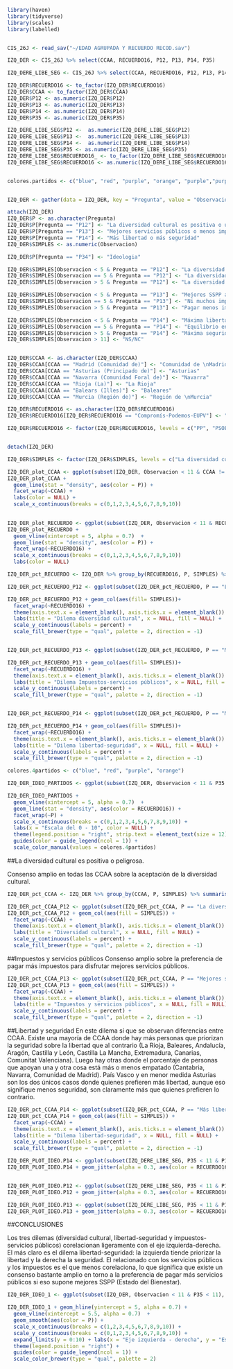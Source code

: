 

```r
library(haven)
library(tidyverse)
library(scales)
library(labelled)


CIS_26J <- read_sav("~/EDAD AGRUPADA Y RECUERDO RECOD.sav")

```


```r
IZQ_DER <- CIS_26J %>% select(CCAA, RECUERDO16, P12, P13, P14, P35)

IZQ_DERE_LIBE_SEG <- CIS_26J %>% select(CCAA, RECUERDO16, P12, P13, P14, P35)

IZQ_DER$RECUERDO16 <- to_factor(IZQ_DER$RECUERDO16)
IZQ_DER$CCAA <- to_factor(IZQ_DER$CCAA)
IZQ_DER$P12 <- as.numeric(IZQ_DER$P12)
IZQ_DER$P13 <- as.numeric(IZQ_DER$P13)
IZQ_DER$P14 <- as.numeric(IZQ_DER$P14)
IZQ_DER$P35 <- as.numeric(IZQ_DER$P35)

IZQ_DERE_LIBE_SEG$P12 <-  as.numeric(IZQ_DERE_LIBE_SEG$P12)
IZQ_DERE_LIBE_SEG$P13 <-  as.numeric(IZQ_DERE_LIBE_SEG$P13)
IZQ_DERE_LIBE_SEG$P14 <-  as.numeric(IZQ_DERE_LIBE_SEG$P14)
IZQ_DERE_LIBE_SEG$P35 <- as.numeric(IZQ_DERE_LIBE_SEG$P35)
IZQ_DERE_LIBE_SEG$RECUERDO16_ <- to_factor(IZQ_DERE_LIBE_SEG$RECUERDO16)
IZQ_DERE_LIBE_SEG$RECUERDO16 <- as.numeric(IZQ_DERE_LIBE_SEG$RECUERDO16)


colores.partidos <- c("blue", "red", "purple", "orange", "purple","purple" , "green", "green", "purple", "green")



```


```r
IZQ_DER <- gather(data = IZQ_DER, key = "Pregunta", value = "Observacion", P12:P14, factor_key = TRUE)
```


```r
attach(IZQ_DER)
IZQ_DER$P <- as.character(Pregunta)
IZQ_DER$P[Pregunta == "P12"] <- "La diversidad cultural es positiva o un peligro"
IZQ_DER$P[Pregunta == "P13"] <- "Mejores servicios públicos o menos impuestos"
IZQ_DER$P[Pregunta == "P14"] <- "Más libertad o más seguridad"
IZQ_DER$SIMPLES <- as.numeric(Observacion)

IZQ_DER$P[Pregunta == "P34"] <- "Ideologia"

IZQ_DER$SIMPLES[Observacion < 5 & Pregunta == "P12"] <- "La diversidad cultural es más bien positiva"
IZQ_DER$SIMPLES[Observacion == 5 & Pregunta == "P12"] <- "La diversidad cultural es a la vez positiva y peligrosa"
IZQ_DER$SIMPLES[Observacion > 5 & Pregunta == "P12"] <- "La diversidad cultural es más bien peligrosa"

IZQ_DER$SIMPLES[Observacion < 5 & Pregunta == "P13"] <- "Mejores SSPP aunque haya que pagar más impuestos"
IZQ_DER$SIMPLES[Observacion == 5 & Pregunta == "P13"] <- "Ni muchos impuestos ni menos SSPP"
IZQ_DER$SIMPLES[Observacion > 5 & Pregunta == "P13"] <- "Pagar menos impuestos aunque eso signifique peores SSPP"

IZQ_DER$SIMPLES[Observacion < 5 & Pregunta == "P14"] <- "Máxima libertad aunque eso signifique menos seguridad"
IZQ_DER$SIMPLES[Observacion == 5 & Pregunta == "P14"] <- "Equilibrio entre libertad y seguridad"
IZQ_DER$SIMPLES[Observacion > 5 & Pregunta == "P14"] <- "Máxima seguridad aunque eso signifique menos libertad"
IZQ_DER$SIMPLES[Observacion > 11] <- "NS/NC"


IZQ_DER$CCAA <- as.character(IZQ_DER$CCAA)
IZQ_DER$CCAA[CCAA == "Madrid (Comunidad de)"] <- "Comunidad de \nMadrid"
IZQ_DER$CCAA[CCAA == "Asturias (Principado de)"] <- "Asturias"
IZQ_DER$CCAA[CCAA == "Navarra (Comunidad Foral de)"] <- "Navarra"
IZQ_DER$CCAA[CCAA == "Rioja (La)"] <- "La Rioja"
IZQ_DER$CCAA[CCAA == "Balears (Illes)"] <- "Baleares"
IZQ_DER$CCAA[CCAA == "Murcia (Región de)"] <- "Región de \nMurcia"

IZQ_DER$RECUERDO16 <- as.character(IZQ_DER$RECUERDO16)
IZQ_DER$RECUERDO16[IZQ_DER$RECUERDO16 == "Compromís-Podemos-EUPV"] <- "Compromís"

IZQ_DER$RECUERDO16 <- factor(IZQ_DER$RECUERDO16, levels = c("PP", "PSOE", "Unidos Podemos", "C's", "En Comú Podem","Compromís", "En Marea", "ERC", "CDC", "EAJ-PNV"))


detach(IZQ_DER)

IZQ_DER$SIMPLES <- factor(IZQ_DER$SIMPLES, levels = c("La diversidad cultural es más bien positiva", "La diversidad cultural es a la vez positiva y peligrosa", "La diversidad cultural es más bien peligrosa", "Mejores SSPP aunque haya que pagar más impuestos", "Ni muchos impuestos ni menos SSPP", "Pagar menos impuestos aunque eso signifique peores SSPP", "Máxima libertad aunque eso signifique menos seguridad", "Equilibrio entre libertad y seguridad", "Máxima seguridad aunque eso signifique menos libertad", "NS/NC"))

```




```r
IZQ_DER_plot_CCAA <- ggplot(subset(IZQ_DER, Observacion < 11 & CCAA != "Ceuta (Ciudad autónoma de)" & CCAA != "Melilla (Ciudad autónoma de)"), mapping = aes(x = Observacion, group = P))
IZQ_DER_plot_CCAA + 
  geom_line(stat = "density", aes(color = P)) + 
  facet_wrap(~CCAA) + 
  labs(color = NULL) + 
  scale_x_continuous(breaks = c(0,1,2,3,4,5,6,7,8,9,10))
  
```



```r
IZQ_DER_plot_RECUERDO <- ggplot(subset(IZQ_DER, Observacion < 11 & RECUERDO16 != "N.C." & RECUERDO16 != "No votó" & RECUERDO16 != "En blanco" & RECUERDO16 != "Voto nulo" & RECUERDO16 != "Otro"), mapping = aes(x = Observacion, group = P))
IZQ_DER_plot_RECUERDO + 
  geom_vline(xintercept = 5, alpha = 0.7)  +
  geom_line(stat = "density", aes(color = P)) + 
  facet_wrap(~RECUERDO16) + 
  scale_x_continuous(breaks = c(0,1,2,3,4,5,6,7,8,9,10))
  labs(color = NULL)
```


```r

IZQ_DER_pct_RECUERDO <- IZQ_DER %>% group_by(RECUERDO16, P, SIMPLES) %>% summarise(N = n()) %>% mutate(pct = N/sum(N))

IZQ_DER_pct_RECUERDO_P12 <- ggplot(subset(IZQ_DER_pct_RECUERDO, P == "La diversidad cultural es positiva o un peligro" & SIMPLES != "NS/NC" & RECUERDO16 != "N.C." & RECUERDO16 != "No votó" & RECUERDO16 != "En blanco" & RECUERDO16 != "Voto nulo" & RECUERDO16 != "Otro"), mapping = aes(x = SIMPLES, y = pct))

IZQ_DER_pct_RECUERDO_P12 + geom_col(aes(fill= SIMPLES))+ 
  facet_wrap(~RECUERDO16) + 
  theme(axis.text.x = element_blank(), axis.ticks.x = element_blank()) + 
  labs(title = "Dilema diversidad cultural", x = NULL, fill = NULL) +
  scale_y_continuous(labels = percent) +
  scale_fill_brewer(type = "qual", palette = 2, direction = -1)


IZQ_DER_pct_RECUERDO_P13 <- ggplot(subset(IZQ_DER_pct_RECUERDO, P == "Mejores servicios públicos o menos impuestos" & SIMPLES != "NS/NC" & RECUERDO16 != "N.C." & RECUERDO16 != "No votó" & RECUERDO16 != "En blanco" & RECUERDO16 != "Voto nulo" & RECUERDO16 != "Otro"), mapping = aes(x = SIMPLES, y = pct))

IZQ_DER_pct_RECUERDO_P13 + geom_col(aes(fill= SIMPLES))+ 
  facet_wrap(~RECUERDO16) + 
  theme(axis.text.x = element_blank(), axis.ticks.x = element_blank()) + 
  labs(title = "Dilema Impuestos-servicios públicos", x = NULL, fill = NULL) +
  scale_y_continuous(labels = percent) +
  scale_fill_brewer(type = "qual", palette = 2, direction = -1)


IZQ_DER_pct_RECUERDO_P14 <- ggplot(subset(IZQ_DER_pct_RECUERDO, P == "Más libertad o más seguridad" & SIMPLES != "NS/NC" & RECUERDO16 != "N.C." & RECUERDO16 != "No votó" & RECUERDO16 != "En blanco" & RECUERDO16 != "Voto nulo" & RECUERDO16 != "Otro"), mapping = aes(x = SIMPLES, y = pct))

IZQ_DER_pct_RECUERDO_P14 + geom_col(aes(fill= SIMPLES))+ 
  facet_wrap(~RECUERDO16) + 
  theme(axis.text.x = element_blank(), axis.ticks.x = element_blank()) + 
  labs(title = "Dilema libertad-seguridad", x = NULL, fill = NULL) +
  scale_y_continuous(labels = percent) +
  scale_fill_brewer(type = "qual", palette = 2, direction = -1)

```

```r

colores.4partidos <- c("blue", "red", "purple", "orange")

IZQ_DER_IDEO_PARTIDOS <- ggplot(subset(IZQ_DER, Observacion < 11 & P35 < 11 & RECUERDO16 %in% c("PP", "PSOE", "Unidos Podemos", "C's")), mapping = aes(x = Observacion, group = RECUERDO16))

IZQ_DER_IDEO_PARTIDOS + 
  geom_vline(xintercept = 5, alpha = 0.7)  + 
  geom_line(stat = "density", aes(color = RECUERDO16)) + 
  facet_wrap(~P) +
  scale_x_continuous(breaks = c(0,1,2,3,4,5,6,7,8,9,10)) + 
  labs(x = "Escala del 0 - 10", color = NULL) + 
  theme(legend.position = "right", strip.text = element_text(size = 12)) + 
  guides(color = guide_legend(ncol = 1)) + 
  scale_color_manual(values = colores.4partidos)
```




##La diversidad cultural es positiva o peligrosa.

Consenso amplio en todas las CCAA sobre la aceptación de la diversidad cultural.


```r
IZQ_DER_pct_CCAA <- IZQ_DER %>% group_by(CCAA, P, SIMPLES) %>% summarise(N = n()) %>% mutate(pct = N/sum(N))

IZQ_DER_pct_CCAA_P12 <- ggplot(subset(IZQ_DER_pct_CCAA, P == "La diversidad cultural es positiva o un peligro" & SIMPLES != "NS/NC" & CCAA != "Ceuta (Ciudad autónoma de)" & CCAA != "Melilla (Ciudad autónoma de)"), mapping = aes(x = SIMPLES, y = pct))
IZQ_DER_pct_CCAA_P12 + geom_col(aes(fill = SIMPLES)) + 
  facet_wrap(~CCAA) + 
  theme(axis.text.x = element_blank(), axis.ticks.x = element_blank()) + 
  labs(title = "Diversidad cultural", x = NULL, fill = NULL) +
  scale_y_continuous(labels = percent) +
  scale_fill_brewer(type = "qual", palette = 2, direction = -1)
```


##Impuestos y servicios públicos
Consenso amplio sobre la preferencia de pagar más impuestos para disfrutar mejores servicios públicos.


```r

IZQ_DER_pct_CCAA_P13 <- ggplot(subset(IZQ_DER_pct_CCAA, P == "Mejores servicios públicos o menos impuestos" & SIMPLES != "NS/NC" & CCAA != "Ceuta (Ciudad autónoma de)" & CCAA != "Melilla (Ciudad autónoma de)"), mapping = aes(x = SIMPLES, y = pct))
IZQ_DER_pct_CCAA_P13 + geom_col(aes(fill = SIMPLES)) + 
  facet_wrap(~CCAA) + 
  theme(axis.text.x = element_blank(), axis.ticks.x = element_blank()) + 
  labs(title = "Impuestos y servicios públicos", x = NULL, fill = NULL) +
  scale_y_continuous(labels = percent) +
  scale_fill_brewer(type = "qual", palette = 2, direction = -1)
```



##Libertad y seguridad
En este dilema sí que se observan diferencias entre CCAA. Existe una mayoría de CCAA donde hay más personas que priorizan la seguridad sobre la libertad que al contrario (La Rioja, Baleares, Andalucía, Aragón, Castilla y León, Castilla La Mancha, Extremadura, Canarias, Comunitat Valenciana). Luego hay otras donde el porcentaje de personas que apoyan una y otra cosa está más o menos empatado (Cantabria, Navarra, Comunidad de Madrid). País Vasco y en menor medida Asturias son los dos únicos casos donde quienes prefieren más libertad, aunque eso signifique menos seguridad, son claramente más que quienes prefieren lo contrario. 


```r

IZQ_DER_pct_CCAA_P14 <- ggplot(subset(IZQ_DER_pct_CCAA, P == "Más libertad o más seguridad" & SIMPLES != "NS/NC" & CCAA != "Ceuta (Ciudad autónoma de)" & CCAA != "Melilla (Ciudad autónoma de)"), mapping = aes(x = SIMPLES, y = pct))
IZQ_DER_pct_CCAA_P14 + geom_col(aes(fill = SIMPLES)) + 
  facet_wrap(~CCAA) +
  theme(axis.text.x = element_blank(), axis.ticks.x = element_blank()) + 
  labs(title = "Dilema libertad-seguridad", x = NULL, fill = NULL) +
  scale_y_continuous(labels = percent) +
  scale_fill_brewer(type = "qual", palette = 2, direction = -1)
```




```r


IZQ_DER_PLOT_IDEO.P14 <- ggplot(subset(IZQ_DERE_LIBE_SEG, P35 < 11 & P14 < 11 & RECUERDO16 < 25), mapping = aes(x = P35, y = P14))
IZQ_DER_PLOT_IDEO.P14 + geom_jitter(alpha = 0.3, aes(color = RECUERDO16_)) + geom_hline(yintercept = 5, alpha = 0.7) + geom_vline(xintercept = 5.5, alpha = 0.7)   + geom_smooth(color = "black") + scale_color_manual(values = colores.partidos) +labs(title = "Dilema libertad-seguridad e ideología", subtitle = "¿Prefiere maximizar la libertad aunque ello conlleve una pérdida de seguridad \no prefiere maximizar la seguridad aunque eso signifique menos libertad", x = "Eje izquierda - derecha", y = "Escala del 0 - 10", color = NULL) + theme(legend.position = "right") + scale_x_continuous(breaks = c(1,2,3,4,5,6,7,8,9,10)) + scale_y_continuous(breaks = c(0,1,2,3,4,5,6,7,8,9,10)) + expand_limits(y = 0:10)



```

```r
IZQ_DER_PLOT_IDEO.P12 <- ggplot(subset(IZQ_DERE_LIBE_SEG, P35 < 11 & P12 < 11 & RECUERDO16 < 25), mapping = aes(x = P35, y = P12))
IZQ_DER_PLOT_IDEO.P12 + geom_jitter(alpha = 0.3, aes(color = RECUERDO16_)) + geom_hline(yintercept = 5, alpha = 0.7) + geom_vline(xintercept = 5.5, alpha = 0.7)   + geom_smooth(color = "black") + scale_color_manual(values = colores.partidos) +labs(title = "Diversidad cultural e ideología", subtitle = "¿La diversida cultural es algo positivo o es peligroso", x = "Eje izquierda - derecha", y = "Escala del 0 - 10", color = NULL) + theme(legend.position = "right") + scale_x_continuous(breaks = c(1,2,3,4,5,6,7,8,9,10)) + scale_y_continuous(breaks = c(0,1,2,3,4,5,6,7,8,9,10)) + expand_limits(y = 0:10)
```



```r
IZQ_DER_PLOT_IDEO.P13 <- ggplot(subset(IZQ_DERE_LIBE_SEG, P35 < 11 & P12 < 11 & RECUERDO16 < 25), mapping = aes(x = P35, y = P12))
IZQ_DER_PLOT_IDEO.P13 + geom_jitter(alpha = 0.3, aes(color = RECUERDO16_)) + geom_hline(yintercept = 5, alpha = 0.7) + geom_vline(xintercept = 5.5, alpha = 0.7)   + geom_smooth(color = "black") + scale_color_manual(values = colores.partidos) +labs(title = "Dilema impuestos-servicios públicos e ideología", subtitle = "Prefiere mejores servicios públicos aunque eso signifique pagar más impuestos \no prefiere pagar menos impuestos aunque ello conlleve peores servicios públicos", x = "Eje izquierda - derecha", y = "Escala del 0 - 10", color = NULL) + theme(legend.position = "right") + scale_x_continuous(breaks = c(1,2,3,4,5,6,7,8,9,10)) + scale_y_continuous(breaks = c(0,1,2,3,4,5,6,7,8,9,10)) + expand_limits(y = 0:10)
```



##CONCLUSIONES

Los tres dilemas (diversidad cultural, libertad-seguridad y impuestos-servicios públicos) corelacionan ligeramente con el eje izquierda-derecha. El más claro es el dilema libertad-seguridad: la izquierda tiende priorizar la libertad y la derecha la seguridad. El relacionado con los servicios públicos y los impuestos es el que menos corelaciona, lo que significa que existe un consenso bastante amplio en torno a la preferencia de pagar más servicios públicos si eso supone mejores SSPP (Estado del Bienestar).



```r

IZQ_DER_IDEO_1 <- ggplot(subset(IZQ_DER, Observacion < 11 & P35 < 11), mapping = aes(x = P35 , group = Pregunta, y = Observacion))

IZQ_DER_IDEO_1 + geom_hline(yintercept = 5, alpha = 0.7) + 
  geom_vline(xintercept = 5.5, alpha = 0.7)  + 
  geom_smooth(aes(color = P)) + 
  scale_x_continuous(breaks = c(1,2,3,4,5,6,7,8,9,10)) + 
  scale_y_continuous(breaks = c(0,1,2,3,4,5,6,7,8,9,10)) + 
  expand_limits(y = 0:10) + labs(x = "Eje izquierda - derecha", y = "Escala del 0 - 10", color = NULL) + 
  theme(legend.position = "right") + 
  guides(color = guide_legend(ncol = 1)) + 
  scale_color_brewer(type = "qual", palette = 2)
```

